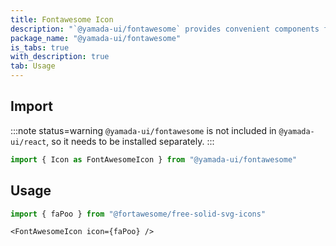 ```yaml
---
title: Fontawesome Icon
description: "`@yamada-ui/fontawesome` provides convenient components for using [Font Awesome](https://fontawesome.com)."
package_name: "@yamada-ui/fontawesome"
is_tabs: true
with_description: true
tab: Usage
---
```


## Import

<PackageManagers packageNameOrCommand="@yamada-ui/fontawesome" />

:::note status=warning
`@yamada-ui/fontawesome` is not included in `@yamada-ui/react`, so it needs to be installed separately.
:::

```ts
import { Icon as FontAwesomeIcon } from "@yamada-ui/fontawesome"
```

## Usage

```ts
import { faPoo } from "@fortawesome/free-solid-svg-icons"
```

```tsx
<FontAwesomeIcon icon={faPoo} />
```

